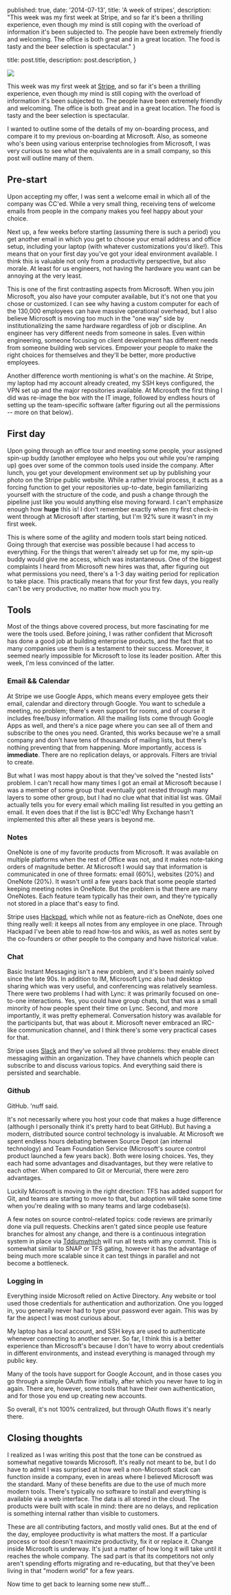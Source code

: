 
  published: true,
  date: '2014-07-13',
  title: 'A week of stripes',
  description:
    "This week was my first week at Stripe, and so far it's been a thrilling experience, even though my mind is still coping with the overload of information it's been subjected to. The people have been extremely friendly and welcoming. The office is both great and in a great location. The food is tasty and the beer selection is spectacular."
}

  title: post.title,
  description: post.description,
}


<Image src={stripe} />

This week was my first week at [Stripe](https://www.stripe.com), and so far it's been a thrilling experience, even though my mind is still coping with the overload of information it's been subjected to. The people have been extremely friendly and welcoming. The office is both great and in a great location. The food is tasty and the beer selection is spectacular.

I wanted to outline some of the details of my on-boarding process, and compare it to my previous on-boarding at Microsoft. Also, as someone who's been using various enterprise technologies from Microsoft, I was very curious to see what the equivalents are in a small company, so this post will outline many of them.

## Pre-start

Upon accepting my offer, I was sent a welcome email in which all of the company was CC'ed. While a very small thing, receiving tens of welcome emails from people in the company makes you feel happy about your choice.

Next up, a few weeks before starting (assuming there is such a period) you get another email in which you get to choose your email address and office setup, including your laptop (with whatever customizations you'd like!). This means that on your first day you've got your ideal environment available. I think this is valuable not only from a productivity perspective, but also morale. At least for us engineers, not having the hardware you want can be annoying at the very least.

This is one of the first contrasting aspects from Microsoft. When you join Microsoft, you also have your computer available, but it's not one that you chose or customized. I can see why having a custom computer for each of the 130,000 employees can have massive operational overhead, but I also believe Microsoft is moving too much in the "one way" side by institutionalizing the same hardware regardless of job or discipline. An engineer has very different needs from someone in sales. Even within engineering, someone focusing on client development has different needs from someone building web services. Empower your people to make the right choices for themselves and they'll be better, more productive employees.

Another difference worth mentioning is what's on the machine. At Stripe, my laptop had my account already created, my SSH keys configured, the VPN set up and the major repositories available. At Microsoft the first thing I did was re-image the box with the IT image, followed by endless hours of setting up the team-specific software (after figuring out all the permissions -- more on that below).

## First day

Upon going through an office tour and meeting some people, your assigned spin-up buddy (another employee who helps you out while you're ramping up) goes over some of the common tools used inside the company. After lunch, you get your development environment set up by publishing your photo on the Stripe public website. While a rather trivial process, it acts as a forcing function to get your repositories up-to-date, begin familiarizing yourself with the structure of the code, and push a change through the pipeline just like you would anything else moving forward. I can't emphasize enough how **huge** this is! I don't remember exactly when my first check-in went through at Microsoft after starting, but I'm 92% sure it wasn't in my first week.

This is where some of the agility and modern tools start being noticed. Going through that exercise was possible because I had access to everything. For the things that weren't already set up for me, my spin-up buddy would give me access, which was instantaneous. One of the biggest complaints I heard from Microsoft new hires was that, after figuring out what permissions you need, there's a 1-3 day waiting period for replication to take place. This practically means that for your first few days, you really can't be very productive, no matter how much you try.

## Tools

Most of the things above covered process, but more fascinating for me were the tools used. Before joining, I was rather confident that Microsoft has done a good job at building enterprise products, and the fact that so many companies use them is a testament to their success. Moreover, it seemed nearly impossible for Microsoft to lose its leader position. After this week, I'm less convinced of the latter.

### Email && Calendar

At Stripe we use Google Apps, which means every employee gets their email, calendar and directory through Google. You want to schedule a meeting, no problem; there's even support for rooms, and of course it includes free/busy information. All the mailing lists come through Google Apps as well, and there's a nice page where you can see all of them and subscribe to the ones you need. Granted, this works because we're a small company and don't have tens of thousands of mailing lists, but there's nothing preventing that from happening. More importantly, access is __immediate__. There are no replication delays, or approvals. Filters are trivial to create.

But what I was most happy about is that they've solved the "nested lists" problem. I can't recall how many times I got an email at Microsoft because I was a member of some group that eventually got nested through many layers to some other group, but I had no clue what that initial list was. GMail actually tells you for every email which mailing list resulted in you getting an email. It even does that if the list is BCC'ed! Why Exchange hasn't implemented this after all these years is beyond me.

### Notes

OneNote is one of my favorite products from Microsoft. It was available on multiple platforms when the rest of Office was not, and it makes note-taking orders of magnitude better. At Microsoft I would say that information is communicated in one of three formats: email (60%), websites (20%) and OneNote (20%). It wasn't until a few years back that some people started keeping meeting notes in OneNote. But the problem is that there are many OneNotes. Each feature team typically has their own, and they're typically not stored in a place that's easy to find.

Stripe uses [Hackpad](https://hackpad.com), which while not as feature-rich as OneNote, does one thing really well: it keeps all notes from any employee in one place. Through Hackpad I've been able to read how-tos and wikis, as well as notes sent by the co-founders or other people to the company and have historical value.

### Chat

Basic Instant Messaging isn't a new problem, and it's been mainly solved since the late 90s. In addition to IM, Microsoft Lync also had desktop sharing which was very useful, and conferencing was relatively seamless. There were two problems I had with Lync: it was primarily focused on one-to-one interactions. Yes, you could have group chats, but that was a small minority of how people spent their time on Lync. Second, and more importantly, it was pretty ephemeral. Conversation history was available for the participants but, that was about it. Microsoft never embraced an IRC-like communication channel, and I think there's some very practical cases for that.

Stripe uses [Slack](https://slack.com) and they've solved all three problems: they enable direct messaging within an organization. They have channels which people can subscribe to and discuss various topics. And everything said there is persisted and searchable.

### Github

GitHub. 'nuff said.

It's not necessarily where you host your code that makes a huge difference (although I personally think it's pretty hard to beat GitHub). But having a modern, distributed source control technology is invaluable. At Microsoft we spent endless hours debating between Source Depot (an internal technology) and Team Foundation Service (Microsoft's source control product launched a few years back). Both were losing choices. Yes, they each had some advantages and disadvantages, but they were relative to each other. When compared to Git or Mercurial, there were zero advantages.

Luckily Microsoft is moving in the right direction: TFS has added support for Git, and teams are starting to move to that, but adoption will take some time when you're dealing with so many teams and large codebase(s).

A few notes on source control-related topics: code reviews are primarily done via pull requests. Checkins aren't gated since people use feature branches for almost any change, and there is a continuous integration system in place via [Tddiumwhich](https://www.solanolabs.com/) will run all tests with any commit. This is somewhat similar to SNAP or TFS gating, however it has the advantage of being much more scalable since it can test things in parallel and not become a bottleneck.

### Logging in

Everything inside Microsoft relied on Active Directory. Any website or tool used those credentials for authentication and authorization. One you logged in, you generally never had to type your password ever again. This was by far the aspect I was most curious about.

My laptop has a local account, and SSH keys are used to authenticate whenever connecting to another server. So far, I think this is a better experience than Microsoft's because I don't have to worry about credentials in different environments, and instead everything is managed through my public key.

Many of the tools have support for Google Account, and in those cases you go through a simple OAuth flow initially, after which you never have to log in again. There are, however, some tools that have their own authentication, and for those you end up creating new accounts.

So overall, it's not 100% centralized, but through OAuth flows it's nearly there.

## Closing thoughts

I realized as I was writing this post that the tone can be construed as somewhat negative towards Microsoft. It's really not meant to be, but I do have to admit I was surprised at how well a non-Microsoft stack can function inside a company, even in areas where I believed Microsoft was the standard. Many of these benefits are due to the use of much more modern tools. There's typically no software to install and everything is available via a web interface. The data is all stored in the cloud. The products were built with scale in mind: there are no delays, and replication is something internal rather than visible to customers.

These are all contributing factors, and mostly valid ones. But at the end of the day, employee productivity is what matters the most. If a particular process or tool doesn't maximize productivity, fix it or replace it. Change inside Microsoft is underway. It's just a matter of how long it will take until it reaches the whole company. The sad part is that its competitors not only aren't spending efforts migrating and re-educating, but that they've been living in that "modern world" for a few years.

Now time to get back to learning some new stuff...
